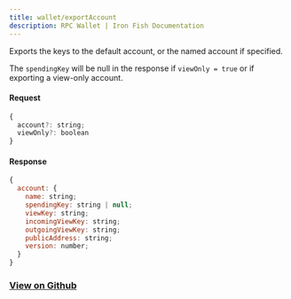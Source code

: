 ```yaml
---
title: wallet/exportAccount
description: RPC Wallet | Iron Fish Documentation
---
```


Exports the keys to the default account, or the named account if specified.

The `spendingKey` will be null in the response if `viewOnly = true` or if exporting a view-only account.

#### Request

```js
{
  account?: string;
  viewOnly?: boolean
}
```

#### Response

```js
{
  account: {
    name: string;
    spendingKey: string | null;
    viewKey: string;
    incomingViewKey: string;
    outgoingViewKey: string;
    publicAddress: string;
    version: number;
  }
}
```

### [View on Github](https://github.com/iron-fish/ironfish/blob/master/ironfish/src/rpc/routes/wallet/exportAccount.ts)
